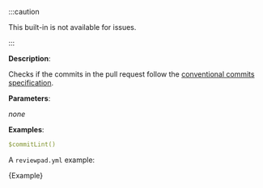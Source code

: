 
:::caution

This built-in is not available for issues.

:::

**Description**:

Checks if the commits in the pull request follow the [conventional commits specification](https://www.conventionalcommits.org/en/v1.0.0/).

**Parameters**:

_none_

**Examples**:

```yml
$commitLint()
```

A `reviewpad.yml` example:

<CodeBlock language="yml" title="reviewpad.yml">{Example}</CodeBlock>
